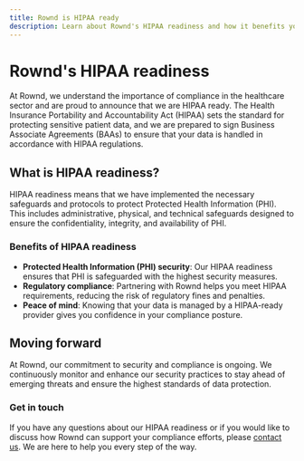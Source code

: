 ```yaml
---
title: Rownd is HIPAA ready
description: Learn about Rownd's HIPAA readiness and how it benefits your organization.
---
```


# Rownd's HIPAA readiness

At Rownd, we understand the importance of compliance in the healthcare sector and are proud to announce that we are HIPAA ready. The Health Insurance Portability and Accountability Act (HIPAA) sets the standard for protecting sensitive patient data, and we are prepared to sign Business Associate Agreements (BAAs) to ensure that your data is handled in accordance with HIPAA regulations.

## What is HIPAA readiness?

HIPAA readiness means that we have implemented the necessary safeguards and protocols to protect Protected Health Information (PHI). This includes administrative, physical, and technical safeguards designed to ensure the confidentiality, integrity, and availability of PHI.

### Benefits of HIPAA readiness

- **Protected Health Information (PHI) security**: Our HIPAA readiness ensures that PHI is safeguarded with the highest security measures.
- **Regulatory compliance**: Partnering with Rownd helps you meet HIPAA requirements, reducing the risk of regulatory fines and penalties.
- **Peace of mind**: Knowing that your data is managed by a HIPAA-ready provider gives you confidence in your compliance posture.

## Moving forward

At Rownd, our commitment to security and compliance is ongoing. We continuously monitor and enhance our security practices to stay ahead of emerging threats and ensure the highest standards of data protection.

### Get in touch

If you have any questions about our HIPAA readiness or if you would like to discuss how Rownd can support your compliance efforts, please [contact us](mailto:support@rownd.io). We are here to help you every step of the way.
